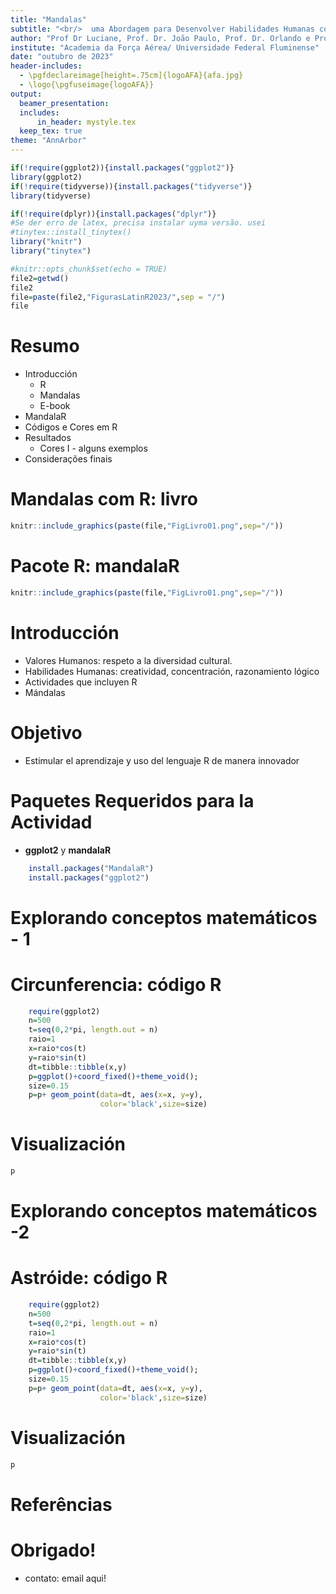---
title: "Mandalas"
subtitle: "<br/>  uma Abordagem para Desenvolver Habilidades Humanas com R"
author: "Prof Dr Luciane, Prof. Dr. João Paulo, Prof. Dr. Orlando e Prof. Dr. Orlando"
institute: "Academia da Força Aérea/ Universidade Federal Fluminense"
date: "outubro de 2023"
header-includes:
  - \pgfdeclareimage[height=.75cm]{logoAFA}{afa.jpg}
  - \logo{\pgfuseimage{logoAFA}}
output:
  beamer_presentation:
  includes:
      in_header: mystyle.tex
  keep_tex: true  
theme: "AnnArbor" 
---


```{r,echo=FALSE,eval=TRUE,results='hide',warning=FALSE,message=FALSE}

if(!require(ggplot2)){install.packages("ggplot2")}
library(ggplot2)
if(!require(tidyverse)){install.packages("tidyverse")}
library(tidyverse)

if(!require(dplyr)){install.packages("dplyr")}
#Se der erro de latex, precisa instalar uyma versão. usei
#tinytex::install_tinytex()
library("knitr")
library("tinytex")

```

```{r setup, include=FALSE}

#knitr::opts_chunk$set(echo = TRUE)
file2=getwd()
file2
file=paste(file2,"FigurasLatinR2023/",sep = "/")
file
```


# Resumo

* Introducción
    * R
    * Mandalas
    * E-book
* MandalaR
* Códigos e Cores em R
* Resultados
    * Cores I   - alguns exemplos
* Considerações finais
  

# Mandalas com R: livro

```{r,echo=FALSE,out.width=290,fig.align='center'}
knitr::include_graphics(paste(file,"FigLivro01.png",sep="/"))
```

# Pacote R: mandalaR

```{r,echo=FALSE,out.width=290,fig.align='center'}
knitr::include_graphics(paste(file,"FigLivro01.png",sep="/"))
```

# Introducción
* Valores Humanos: respeto a la diversidad cultural.
* Habilidades Humanas: creatividad, concentración, razonamiento lógico
* Actividades que incluyen R
* Mándalas

# Objetivo

* Estimular el aprendizaje y uso del lenguaje R de manera
innovador

\textrm{\large{R + Matemáticas + Arte = Mándalas}}

# Paquetes Requeridos para la Actividad

*  **ggplot2** y **mandalaR**

```{r,eval=FALSE,echo=TRUE}
    install.packages("MandalaR")
    install.packages("ggplot2")
```
# Explorando conceptos matemáticos - 1

\begin{minipage}{\textwidth}
\begin{minipage}{.75\textwidth}
* Circunferencia
  *Fundamental para el estudio de curvas clásicas.
  * Ecuación paramétrica:
    * $x=r\cos(\theta)$
    * $y=r\sin(\theta)$
    * $\theta\in [0,2\pi]$
\end{minipage}
\begin{minipage}{.25\textwidth}
Circunferencia como figura do kntr
\end{minipage}
\end{minipage}

# Circunferencia: código R

```{r,echo=TRUE,eval=TRUE}
    require(ggplot2)
    n=500
    t=seq(0,2*pi, length.out = n)
    raio=1
    x=raio*cos(t)
    y=raio*sin(t)
    dt=tibble::tibble(x,y)
    p=ggplot()+coord_fixed()+theme_void();
    size=0.15
    p=p+ geom_point(data=dt, aes(x=x, y=y),
                    color='black',size=size)

```

# Visualización

```{r,echo=T,out.width=250,fig.align='center'}
p
```

# Explorando conceptos matemáticos -2

\begin{minipage}{\textwidth}
\begin{minipage}{.75\textwidth}
* Astróide
  * Curva menos conhecida
  * Equação paramétrica:
    * $x=a\cos^3(\theta)$
    * $y=a\sin^3(\theta)$
    * $\theta\in [0,2\pi]$
\end{minipage}
\begin{minipage}{.25\textwidth}
Astroide como figura do kntr
\end{minipage}
\end{minipage}

# Astróide: código R

```{r,echo=TRUE,eval=TRUE}
    require(ggplot2)
    n=500
    t=seq(0,2*pi, length.out = n)
    raio=1
    x=raio*cos(t)
    y=raio*sin(t)
    dt=tibble::tibble(x,y)
    p=ggplot()+coord_fixed()+theme_void();
    size=0.15
    p=p+ geom_point(data=dt, aes(x=x, y=y),
                    color='black',size=size)

```

# Visualización

```{r,echo=T,out.width=250,fig.align='center'}
p
```


# Referências 

\tiny

# Obrigado!


* contato: email aqui!


 
